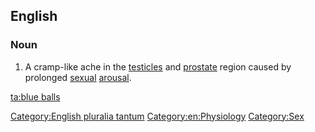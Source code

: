 ==English==

===Noun===
{{wikipedia}}
{{en-plural noun|[[blue]] [[balls]]}}

# {{slang}} A cramp-like ache in the [[testicle]]s and [[prostate]] region caused by prolonged [[sexual]] [[arousal]].

[[Category:English pluralia tantum]]
[[Category:en:Physiology]]
[[Category:Sex]]

[[ta:blue balls]]